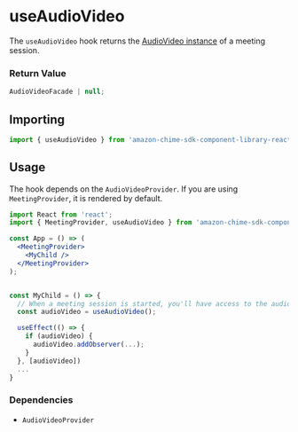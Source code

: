 
<Meta title="SDK Hooks/useAudioVideo" />

# useAudioVideo

The `useAudioVideo` hook returns the [AudioVideo instance](https://aws.github.io/amazon-chime-sdk-js/interfaces/audiovideofacade.html) of a meeting session.

### Return Value

```javascript
AudioVideoFacade | null;
```

## Importing

```javascript
import { useAudioVideo } from 'amazon-chime-sdk-component-library-react';
```

## Usage

The hook depends on the `AudioVideoProvider`. If you are using `MeetingProvider`, it is rendered by default.

```jsx
import React from 'react';
import { MeetingProvider, useAudioVideo } from 'amazon-chime-sdk-component-library-react';

const App = () => (
  <MeetingProvider>
    <MyChild />
  </MeetingProvider>
);


const MyChild = () => {
  // When a meeting session is started, you'll have access to the audioVideo instance
  const audioVideo = useAudioVideo();

  useEffect(() => {
    if (audioVideo) {
      audioVideo.addObserver(...);
    }
  }, [audioVideo])
  ...
}
```

### Dependencies

- `AudioVideoProvider`
